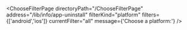 


<ChooseFilterPage
    directoryPath="/ChooseFilterPage"
    address="/lib/info/app-uninstall"
    filterKind="platform"
    filters={['android','ios']}
    currentFilter="all"
    message={'Choose a platform:'}
/>
